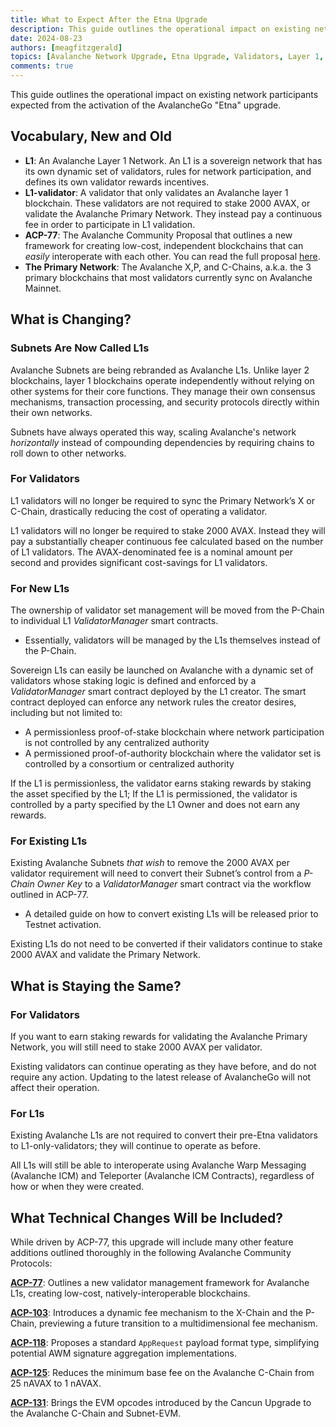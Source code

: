 ```yaml
---
title: What to Expect After the Etna Upgrade
description: This guide outlines the operational impact on existing network participants expected from the activation of the AvalancheGo "Etna" upgrade.
date: 2024-08-23
authors: [meagfitzgerald]
topics: [Avalanche Network Upgrade, Etna Upgrade, Validators, Layer 1, L1]
comments: true
---
```


This guide outlines the operational impact on existing network participants expected from the activation of the AvalancheGo "Etna" upgrade.

## Vocabulary, New and Old

- **L1**: An Avalanche Layer 1 Network. An L1 is a sovereign network that has its own dynamic set of validators, rules for network participation, and defines its own validator rewards incentives.
- **L1-validator**: A validator that only validates an Avalanche layer 1 blockchain. These validators are not required to stake 2000 AVAX, or validate the Avalanche Primary Network. They instead pay a continuous fee in order to participate in L1 validation.
- **ACP-77**: The Avalanche Community Proposal that outlines a new framework for creating low-cost, independent blockchains that can _easily_ interoperate with each other. You can read the full proposal [here](https://github.com/avalanche-foundation/ACPs/blob/main/ACPs/77-reinventing-subnets/README.md).
- **The Primary Network**: The Avalanche X,P, and C-Chains, a.k.a. the 3 primary blockchains that most validators currently sync on Avalanche Mainnet.

## What is Changing?

### Subnets Are Now Called L1s

Avalanche Subnets are being rebranded as Avalanche L1s. Unlike layer 2 blockchains, layer 1 blockchains operate independently without relying on other systems for their core functions.
They manage their own consensus mechanisms, transaction processing, and security protocols directly within their own networks.

Subnets have always operated this way, scaling Avalanche's network _horizontally_ instead of compounding dependencies by requiring chains to roll down to other networks.

### For Validators

L1 validators will no longer be required to sync the Primary Network’s X or C-Chain, drastically reducing the cost of operating a validator.

L1 validators will no longer be required to stake 2000 AVAX. Instead they will pay a substantially cheaper continuous fee calculated based on the number of L1 validators. The AVAX-denominated fee is a nominal amount per second and provides significant cost-savings for L1 validators.

### For New L1s

The ownership of validator set management will be moved from the P-Chain to individual L1 _ValidatorManager_ smart contracts.

- Essentially, validators will be managed by the L1s themselves instead of the P-Chain.

Sovereign L1s can easily be launched on Avalanche with a dynamic set of validators whose staking logic is defined and enforced by a _ValidatorManager_ smart contract deployed by the L1 creator. The smart contract deployed can enforce any network rules the creator desires, including but not limited to:

- A permissionless proof-of-stake blockchain where network participation is not controlled by any centralized authority
- A permissioned proof-of-authority blockchain where the validator set is controlled by a consortium or centralized authority

If the L1 is permissionless, the validator earns staking rewards by staking the asset specified by the L1; If the L1 is permissioned, the validator is controlled by a party specified by the L1 Owner and does not earn any rewards.

### For Existing L1s

Existing Avalanche Subnets _that wish_ to remove the 2000 AVAX per validator requirement will need to convert their Subnet’s control from a _P-Chain Owner Key_ to a _ValidatorManager_ smart contract via the workflow outlined in ACP-77.

- A detailed guide on how to convert existing L1s will be released prior to Testnet activation.

Existing L1s do not need to be converted if their validators continue to stake 2000 AVAX and validate the Primary Network.

## What is Staying the Same?

### For Validators

If you want to earn staking rewards for validating the Avalanche Primary Network, you will still need to stake 2000 AVAX per validator.

Existing validators can continue operating as they have before, and do not require any action. Updating to the latest release of AvalancheGo will not affect their operation.

### For L1s

Existing Avalanche L1s are not required to convert their pre-Etna validators to L1-only-validators; they will continue to operate as before.

All L1s will still be able to interoperate using Avalanche Warp Messaging (Avalanche ICM) and Teleporter (Avalanche ICM Contracts), regardless of how or when they were created.

## What Technical Changes Will be Included?

While driven by ACP-77, this upgrade will include many other feature additions outlined thoroughly in the following Avalanche Community Protocols:

**[ACP-77](https://github.com/avalanche-foundation/ACPs/blob/main/ACPs/77-reinventing-subnets/README.md)**: Outlines a new validator management framework for Avalanche L1s, creating low-cost, natively-interoperable blockchains.

**[ACP-103](https://github.com/avalanche-foundation/ACPs/pull/103)**: Introduces a dynamic fee mechanism to the X-Chain and the P-Chain, previewing a future transition to a multidimensional fee mechanism.

**[ACP-118](https://github.com/avalanche-foundation/ACPs/tree/main/ACPs/118-warp-signature-request)**: Proposes a standard `AppRequest` payload format type, simplifying potential AWM signature aggregation implementations.

**[ACP-125](https://github.com/avalanche-foundation/ACPs/tree/main/ACPs/125-basefee-reduction)**: Reduces the minimum base fee on the Avalanche C-Chain from 25 nAVAX to 1 nAVAX.

**[ACP-131](https://github.com/avalanche-foundation/ACPs/pull/131)**: Brings the EVM opcodes introduced by the Cancun Upgrade to the Avalanche C-Chain and Subnet-EVM.
